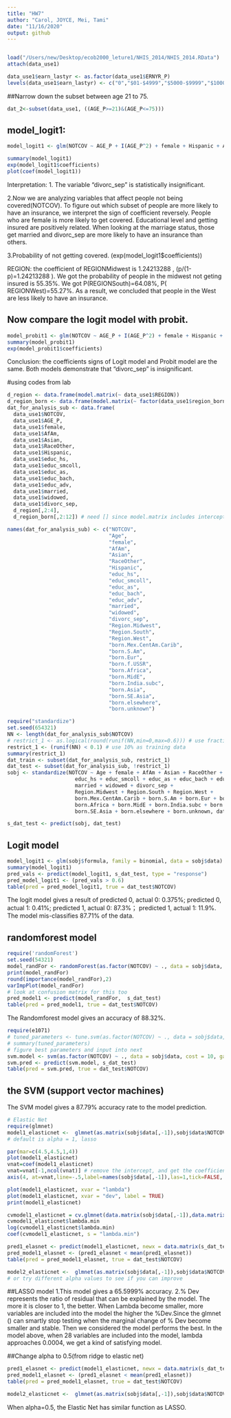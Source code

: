 ```yaml
---
title: "HW7"
author: "Carol, JOYCE, Mei, Tami"
date: "11/16/2020"
output: github
---
```


```
```
```r
load("/Users/new/Desktop/ecob2000_leture1/NHIS_2014/NHIS_2014.RData")
attach(data_use1)
```

```r
data_use1$earn_lastyr <- as.factor(data_use1$ERNYR_P)
levels(data_use1$earn_lastyr) <- c("0","$01-$4999","$5000-$9999","$10000-$14999","$15000-$19999","$20000-$24999","$25000-$34999","$35000-$44999","$45000-$54999","$55000-$64999","$65000-$74999","$75000 and over",NA,NA,NA)
```

##Narrow down the subset between age 21 to 75.
```r
dat_2<-subset(data_use1, ((AGE_P>=21)&(AGE_P<=75)))
```

## model_logit1: 
```r
model_logit1 <- glm(NOTCOV ~ AGE_P + I(AGE_P^2) + female + Hispanic + Asian +  educ_hs + educ_smcoll + educ_as + educ_bach + educ_adv + married + divorc_sep + REGION, family = binomial, data = dat_2)
```

```r
summary(model_logit1)
exp(model_logit1$coefficients)
plot(coef(model_logit1))
```
Interpretation:
1. The variable "divorc_sep" is statistically insignificant.

2.Now we are analyzing variables that affect people not being covered(NOTCOV). To figure out which subset of people are more likely to have an insurance, we interpret the sign of coefficient reversely. People who are female is more likely to get covered. Educational level and getting insured are positively related. When looking at the marriage status, those get married and divorc_sep are more likely to have an insurance than others. 

3.Probability of not getting covered. (exp(model_logit1$coefficients))

REGION: the coefficient of REGIONMidwest is 1.24213288 , (p/(1-p)=1.24213288 ). We got the probability of people in the midwest not geting insured is 55.35%.
We got P(REGIONSouth)=64.08%, P(  REGIONWest)=55.27%. As a result, we concluded that people in the West are less likely to have an insurance.


## Now compare the logit model with probit.
```r
model_probit1 <- glm(NOTCOV ~ AGE_P + I(AGE_P^2) + female + Hispanic + Asian +  educ_hs + educ_smcoll + educ_as + educ_bach + educ_adv + married + divorc_sep + REGION, family = binomial(link="probit"), data = dat_2)
summary(model_probit1)
exp(model_probit1$coefficients)
```
Conclusion: the coefficients signs of Logit model and Probit model are the same. Both models demonstrate that "divorc_sep" is insignificant.


#using codes from lab
```r
d_region <- data.frame(model.matrix(~ data_use1$REGION))
d_region_born <- data.frame(model.matrix(~ factor(data_use1$region_born)))  # snips any with zero in the subgroup
dat_for_analysis_sub <- data.frame(
  data_use1$NOTCOV,
  data_use1$AGE_P,
  data_use1$female,
  data_use1$AfAm,
  data_use1$Asian,
  data_use1$RaceOther,
  data_use1$Hispanic,
  data_use1$educ_hs,
  data_use1$educ_smcoll,
  data_use1$educ_as,
  data_use1$educ_bach,
  data_use1$educ_adv,
  data_use1$married,
  data_use1$widowed,
  data_use1$divorc_sep,
  d_region[,2:4],
  d_region_born[,2:12]) # need [] since model.matrix includes intercept term

names(dat_for_analysis_sub) <- c("NOTCOV",
                                 "Age",
                                 "female",
                                 "AfAm",
                                 "Asian",
                                 "RaceOther",
                                 "Hispanic",
                                 "educ_hs",
                                 "educ_smcoll",
                                 "educ_as",
                                 "educ_bach",
                                 "educ_adv",
                                 "married",
                                 "widowed",
                                 "divorc_sep",
                                 "Region.Midwest",
                                 "Region.South",
                                 "Region.West",
                                 "born.Mex.CentAm.Carib",
                                 "born.S.Am",
                                 "born.Eur",
                                 "born.f.USSR",
                                 "born.Africa",
                                 "born.MidE",
                                 "born.India.subc",
                                 "born.Asia",
                                 "born.SE.Asia",
                                 "born.elsewhere",
                                 "born.unknown")


```

```r
require("standardize")
set.seed(654321)
NN <- length(dat_for_analysis_sub$NOTCOV)
# restrict_1 <- as.logical(round(runif(NN,min=0,max=0.6))) # use fraction as training data
restrict_1 <- (runif(NN) < 0.1) # use 10% as training data
summary(restrict_1)
dat_train <- subset(dat_for_analysis_sub, restrict_1)
dat_test <- subset(dat_for_analysis_sub, !restrict_1)
sobj <- standardize(NOTCOV ~ Age + female + AfAm + Asian + RaceOther + Hispanic + 
                      educ_hs + educ_smcoll + educ_as + educ_bach + educ_adv + 
                      married + widowed + divorc_sep + 
                      Region.Midwest + Region.South + Region.West + 
                      born.Mex.CentAm.Carib + born.S.Am + born.Eur + born.f.USSR + 
                      born.Africa + born.MidE + born.India.subc + born.Asia + 
                      born.SE.Asia + born.elsewhere + born.unknown, dat_train, family = binomial)

s_dat_test <- predict(sobj, dat_test)
```


## Logit model
```r
model_logit1 <- glm(sobj$formula, family = binomial, data = sobj$data)
summary(model_logit1)
pred_vals <- predict(model_logit1, s_dat_test, type = "response")
pred_model_logit1 <- (pred_vals > 0.6)
table(pred = pred_model_logit1, true = dat_test$NOTCOV)


```
The logit model gives a result of 
predicted 0, actual 0: 0.375%; 
predicted 0, actual 1: 0.41%; 
predicted 1, actual 0: 87.3%；
predicted 1, actual 1: 11.9%. 
The model mis-classifies 87.71% of the data.

## randomforest model
```r
require('randomForest')
set.seed(54321)
model_randFor <- randomForest(as.factor(NOTCOV) ~ ., data = sobj$data, importance=TRUE, proximity=TRUE)
print(model_randFor)
round(importance(model_randFor),2)
varImpPlot(model_randFor)
# look at confusion matrix for this too
pred_model1 <- predict(model_randFor,  s_dat_test)
table(pred = pred_model1, true = dat_test$NOTCOV)
```
The Randomforest model gives an accuracy of 88.32%.



```r
require(e1071)
# tuned_parameters <- tune.svm(as.factor(NOTCOV) ~ ., data = sobj$data, gamma = 10^(-3:0), cost = 10^(-2:1)) 
# summary(tuned_parameters)
# figure best parameters and input into next
svm.model <- svm(as.factor(NOTCOV) ~ ., data = sobj$data, cost = 10, gamma = 0.1)
svm.pred <- predict(svm.model, s_dat_test)
table(pred = svm.pred, true = dat_test$NOTCOV)
```
## the SVM (support vector machines)
The SVM model gives a 87.79% accuracy rate to the model prediction. 




```r
# Elastic Net
require(glmnet)
model1_elasticnet <-  glmnet(as.matrix(sobj$data[,-1]),sobj$data$NOTCOV, standardize = T) 
# default is alpha = 1, lasso

par(mar=c(4.5,4.5,1,4))
plot(model1_elasticnet)
vnat=coef(model1_elasticnet)
vnat=vnat[-1,ncol(vnat)] # remove the intercept, and get the coefficients at the end of the path
axis(4, at=vnat,line=-.5,label=names(sobj$data[,-1]),las=1,tick=FALSE, cex.axis=0.5) 

plot(model1_elasticnet, xvar = "lambda")
plot(model1_elasticnet, xvar = "dev", label = TRUE)
print(model1_elasticnet)

cvmodel1_elasticnet = cv.glmnet(data.matrix(sobj$data[,-1]),data.matrix(sobj$data$NOTCOV)) 
cvmodel1_elasticnet$lambda.min
log(cvmodel1_elasticnet$lambda.min)
coef(cvmodel1_elasticnet, s = "lambda.min")

pred1_elasnet <- predict(model1_elasticnet, newx = data.matrix(s_dat_test), s = cvmodel1_elasticnet$lambda.min)
pred_model1_elasnet <- (pred1_elasnet < mean(pred1_elasnet)) 
table(pred = pred_model1_elasnet, true = dat_test$NOTCOV)

model2_elasticnet <-  glmnet(as.matrix(sobj$data[,-1]),sobj$data$NOTCOV, alpha = 0) 
# or try different alpha values to see if you can improve
```
##LASSO model
1.This model gives a 65.5999% accuracy. 
2.% Dev represents the ratio of residual that can be explained by the model. The more it is closer to 1, the better. When Lambda become smaller, more variables are included into the model the higher the %Dev.Since the glmnet () can smartly stop testing when the marginal change of % Dev become smaller and stable. Then we considered the model performs the best. In the model above, when 28 variables are included into the model, lambda approaches 0.0004, we get a kind of satisfying model.


##Change alpha to 0.5(from ridge to elastic net)
```r
pred1_elasnet <- predict(model1_elasticnet, newx = data.matrix(s_dat_test), s = cvmodel1_elasticnet$lambda.min)
pred_model1_elasnet <- (pred1_elasnet < mean(pred1_elasnet)) 
table(pred = pred_model1_elasnet, true = dat_test$NOTCOV)

model2_elasticnet <-  glmnet(as.matrix(sobj$data[,-1]),sobj$data$NOTCOV, alpha = 0.5) 
```
When alpha=0.5, the Elastic Net has similar function as LASSO.

